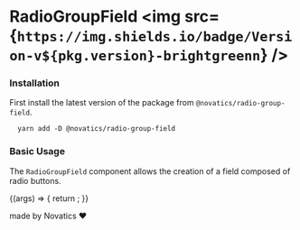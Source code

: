 

<Meta title="RadioGroupField" component={RadioGroupField} />

# RadioGroupField <img src={`https://img.shields.io/badge/Version-v${pkg.version}-brightgreenn`} />

### Installation

First install the latest version of the package from `@novatics/radio-group-field`.

```shell
  yarn add -D @novatics/radio-group-field
```

### Basic Usage

The `RadioGroupField` component allows the creation of a field composed of radio buttons.

<Canvas>
  <Story name="Basic Usage">
    {(args) => {
      return <RadioGroupField {...args} />;
    }}
  </Story>
</Canvas>

made by Novatics ❤

